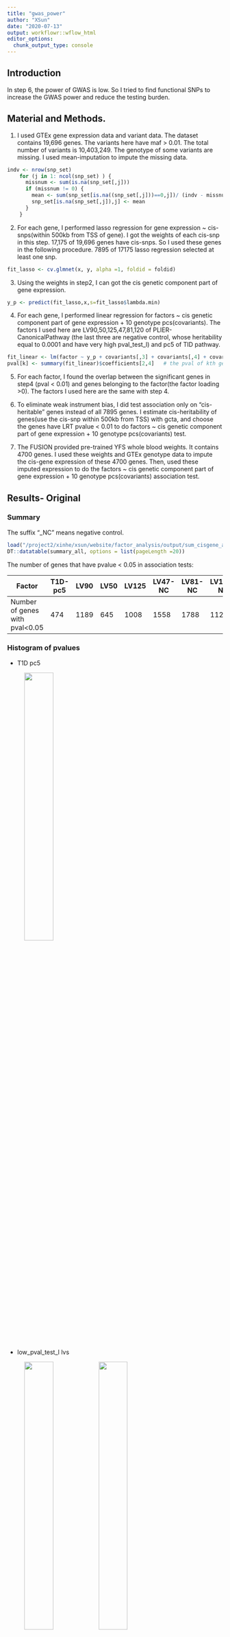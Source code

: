 ```yaml
---
title: "gwas_power"
author: "XSun"
date: "2020-07-13"
output: workflowr::wflow_html
editor_options:
  chunk_output_type: console
---
```


## Introduction

In step 6, the power of GWAS is low. So I tried to find functional SNPs to increase the GWAS power and reduce the testing burden.


## Material and Methods. 

1. I used GTEx gene expression data and variant data. The dataset contains 19,696 genes. The variants here have maf > 0.01. The total number of variants is 10,403,249. The genotype of some variants are missing. I used mean-imputation to impute the missing data.


```r
indv <- nrow(snp_set)
    for (j in 1: ncol(snp_set) ) {
      missnum <- sum(is.na(snp_set[,j]))
      if (missnum != 0) {
        mean <- sum(snp_set[is.na((snp_set[,j]))==0,j])/ (indv - missnum)
        snp_set[is.na(snp_set[,j]),j] <- mean 
      }
    }
```


2. For each gene, I performed lasso regression for gene expression ~ cis-snps(within 500kb from TSS of gene). I got the weights of each cis-snp in this step. 17,175 of 19,696 genes have cis-snps. So I used these genes in the following procedure.  7895 of 17175 lasso regression selected at least one snp.

```r
fit_lasso <- cv.glmnet(x, y, alpha =1, foldid = foldid)
```



3. Using the weights in step2, I can got the cis genetic component part of gene expression. 

```r
y_p <- predict(fit_lasso,x,s=fit_lasso$lambda.min)
```

4. For each gene, I performed linear regression for factors ~ cis genetic component part of gene expression + 10 genotype pcs(covariants). The factors I used here are LV90,50,125,47,81,120 of PLIER-CanonicalPathway (the last three are negative control, whose heritability equal to 0.0001 and have very high pval_test_l) and pc5 of TID pathway. 

```r
fit_linear <- lm(factor ~ y_p + covariants[,3] + covariants[,4] + covariants[,5]+ covariants[,6] + covariants[,7] + covariants[,8] + covariants[,9] + covariants[,10] + covariants[,11] + covariants[,12])
pval[k] <- summary(fit_linear)$coefficients[2,4]   # the pval of kth gene
```

5. For each factor, I found the overlap between the significant genes in step4 (pval < 0.01) and genes belonging to the factor(the factor loading >0). The factors I used here are the same with step 4.

6. To eliminate weak instrument bias, I did test association only on "cis-heritable" genes instead of all 7895 genes. I estimate cis-heritability of genes(use the cis-snp within 500kb from TSS) with gcta, and choose the genes have LRT pvalue < 0.01 to do factors ~ cis genetic component part of gene expression + 10 genotype pcs(covariants)  test. 

7. The FUSION provided pre-trained YFS whole blood weights. It contains 4700 genes. I used these weights and GTEx genotype data to impute the cis-gene expression of these 4700 genes. Then, used these imputed expression to do the factors ~ cis genetic component part of gene expression + 10 genotype pcs(covariants) association test.


## Results- Original


### Summary

The suffix "_NC" means negative control. 

```r
load("/project2/xinhe/xsun/website/factor_analysis/output/sum_cisgene_all.rdata")
DT::datatable(summary_all, options = list(pageLength =20))
```

The number of genes that have pvalue < 0.05 in association tests:

| Factor             | T1D-pc5    | LV90   | LV50  | LV125  | LV47-NC  | LV81-NC   | LV120-NC |
|--------------------|------|-----|-----|-----|-----|-----|-----|
| Number of genes with pval<0.05   | 474 | 1189 | 645 | 1008 | 1558 | 1788 | 1120 |


### Histogram of pvalues

- T1D pc5

<figure class="half">
    <img src="https://github.com/xsun1229/factor_analysis/raw/master/output/pv_h_t1dpc5.jpeg" width="40%">
</figure>

- low_pval_test_l lvs

<figure class="half">
    <img src="https://github.com/xsun1229/factor_analysis/raw/master/output/pv_h_lv90.jpeg" width="40%">
    <img src="https://github.com/xsun1229/factor_analysis/raw/master/output/pv_h_lv50.jpeg" width="40%">
    <img src="https://github.com/xsun1229/factor_analysis/raw/master/output/pv_h_lv125.jpeg" width="40%">
</figure>

- negative controls

<figure class="half">
    <img src="https://github.com/xsun1229/factor_analysis/raw/master/output/pv_h_lv47.jpeg" width="40%">
    <img src="https://github.com/xsun1229/factor_analysis/raw/master/output/pv_h_lv81.jpeg" width="40%">
    <img src="https://github.com/xsun1229/factor_analysis/raw/master/output/pv_h_lv120.jpeg" width="40%">
</figure>

### QQ plot against uniform distribution

- T1D pc5

<figure class="half">
    <img src="https://github.com/xsun1229/factor_analysis/raw/master/output/qqplot_pval_t1dpc5.jpeg" width="40%">
</figure>

- low_pval_test_l lvs

<figure class="half">
    <img src="https://github.com/xsun1229/factor_analysis/raw/master/output/qqplot_pval_lv90.jpeg" width="40%">
    <img src="https://github.com/xsun1229/factor_analysis/raw/master/output/qqplot_pval_lv50.jpeg" width="40%">
    <img src="https://github.com/xsun1229/factor_analysis/raw/master/output/qqplot_pval_lv125.jpeg" width="40%">
</figure>

- negative controls

<figure class="half">
    <img src="https://github.com/xsun1229/factor_analysis/raw/master/output/qqplot_pval_lv47.jpeg" width="40%">
    <img src="https://github.com/xsun1229/factor_analysis/raw/master/output/qqplot_pval_lv81.jpeg" width="40%">
    <img src="https://github.com/xsun1229/factor_analysis/raw/master/output/qqplot_pval_lv120.jpeg" width="40%">
</figure>


### Find the overlap

#### T1D PC5

There is not any overlap in this factor. Although T1D pathway contains 174 genes(Ensemble ID), the GTEx expression data just cover 36 of them. None of these 36 genes has pvalue less than 0.01.


#### LV90

460 genes have pvalue < 0.01 in the association test with LV90. Among 5472 genes(PLIER used these genes to infer factors, these genes belong to 545 pathways), the factor loadings of 2544 genes are greater than 0. 55 genes are both significant and have non-zero factor loadings.

<figure class="half">
    <img src="https://github.com/xsun1229/factor_analysis/raw/master/output/overlap_lv90.jpeg" width="50%">
</figure>

```r
load("/project2/xinhe/xsun/website/factor_analysis/output/sum_cgl001_lv90.rdata")
DT::datatable(summary_loading_001, options = list(pageLength =10))
```

#### LV50

155 genes have pvalue < 0.01 in the association test with LV60. Among 5472 genes, the factor loadings of 2730 genes are greater than 0. 20 genes are both significant and have non-zero factor loadings.

<figure class="half">
    <img src="https://github.com/xsun1229/factor_analysis/raw/master/output/overlap_lv50.jpeg" width="50%">
</figure>

```r
load("/project2/xinhe/xsun/website/factor_analysis/output/sum_cgl001_lv50.rdata")
DT::datatable(summary_loading_001, options = list(pageLength =10))
```

#### LV125

351 genes have pvalue < 0.01 in the association test with LV125. Among 5472 genes, the factor loadings of 3014 genes are greater than 0. 62 genes are both significant and have non-zero factor loadings.

<figure class="half">
    <img src="https://github.com/xsun1229/factor_analysis/raw/master/output/overlap_lv125.jpeg" width="50%">
</figure>

```r
load("/project2/xinhe/xsun/website/factor_analysis/output/sum_cgl001_lv125.rdata")
DT::datatable(summary_loading_001, options = list(pageLength =10))
```


#### LV47-NC

702 genes have pvalue < 0.01 in the association test with LV47. Among 5472 genes, the factor loadings of 2576 genes are greater than 0. 100 genes are both significant and have non-zero factor loadings.

<figure class="half">
    <img src="https://github.com/xsun1229/factor_analysis/raw/master/output/overlap_lv47.jpeg" width="50%">
</figure>


```r
load("/project2/xinhe/xsun/website/factor_analysis/output/sum_cgl001_lv47.rdata")
DT::datatable(summary_loading_001, options = list(pageLength =10))
```

#### LV81-NC

871 genes have pvalue < 0.01 in the association test with LV81. Among 5472 genes, the factor loadings of 3124 genes are greater than 0. 191 genes are both significant and have non-zero factor loadings.

<figure class="half">
    <img src="https://github.com/xsun1229/factor_analysis/raw/master/output/overlap_lv81.jpeg" width="50%">
</figure>

```r
load("/project2/xinhe/xsun/website/factor_analysis/output/sum_cgl001_lv81.rdata")
DT::datatable(summary_loading_001, options = list(pageLength =10))
```

#### LV120-NC

436 genes have pvalue < 0.01 in the association test with LV47. Among 5472 genes, the factor loadings of 2644 genes are greater than 0. 64 genes are both significant and have non-zero factor loadings.

<figure class="half">
    <img src="https://github.com/xsun1229/factor_analysis/raw/master/output/overlap_lv120.jpeg" width="50%">
</figure>


```r
load("/project2/xinhe/xsun/website/factor_analysis/output/sum_cgl001_lv120.rdata")
DT::datatable(summary_loading_001, options = list(pageLength =10))
```


## Results- eliminate weak instrument bias-using GTEx weights(filted by h2 pval)

I got 1900 cis-heritable genes from 7895 genes(heritability LRT pvalue < 0.01). And used these genes to do factors ~ cis genetic component part of gene expression + 10 genotype pcs(covariants).


### Histogram of pvalues

- T1D pc5

<figure class="half">
    <img src="https://github.com/xsun1229/factor_analysis/raw/master/output/pv_h_t1dpc5_bias.jpeg" width="40%">
</figure>

- low_pval_test_l lvs

<figure class="half">
    <img src="https://github.com/xsun1229/factor_analysis/raw/master/output/pv_h_lv90_bias.jpeg" width="40%">
    <img src="https://github.com/xsun1229/factor_analysis/raw/master/output/pv_h_lv50_bias.jpeg" width="40%">
    <img src="https://github.com/xsun1229/factor_analysis/raw/master/output/pv_h_lv125_bias.jpeg" width="40%">
</figure>

- negative controls

<figure class="half">
    <img src="https://github.com/xsun1229/factor_analysis/raw/master/output/pv_h_lv47_bias.jpeg" width="40%">
    <img src="https://github.com/xsun1229/factor_analysis/raw/master/output/pv_h_lv81_bias.jpeg" width="40%">
    <img src="https://github.com/xsun1229/factor_analysis/raw/master/output/pv_h_lv120_bias.jpeg" width="40%">
</figure>


### QQ plot against uniform distribution

- T1D pc5

<figure class="half">
    <img src="https://github.com/xsun1229/factor_analysis/raw/master/output/qqplot_pval_t1dpc5_bias.jpeg" width="40%">
</figure>

- low_pval_test_l lvs

<figure class="half">
    <img src="https://github.com/xsun1229/factor_analysis/raw/master/output/qqplot_pval_lv90_bias.jpeg" width="40%">
    <img src="https://github.com/xsun1229/factor_analysis/raw/master/output/qqplot_pval_lv50_bias.jpeg" width="40%">
    <img src="https://github.com/xsun1229/factor_analysis/raw/master/output/qqplot_pval_lv125_bias.jpeg" width="40%">
</figure>

- negative controls

<figure class="half">
    <img src="https://github.com/xsun1229/factor_analysis/raw/master/output/qqplot_pval_lv47_bias.jpeg" width="40%">
    <img src="https://github.com/xsun1229/factor_analysis/raw/master/output/qqplot_pval_lv81_bias.jpeg" width="40%">
    <img src="https://github.com/xsun1229/factor_analysis/raw/master/output/qqplot_pval_lv120_bias.jpeg" width="40%">
</figure>


### Find the overlap

#### T1D PC5

There is not any overlap in this factor. Although T1D pathway contains 174 genes(Ensemble ID), the GTEx expression data just cover 36 of them. None of these 36 genes has pvalue less than 0.01.


#### LV90

90 genes have pvalue < 0.01 in the association test with LV90. Among 5472 genes(PLIER used these genes to infer factors, these genes belong to 545 pathways), the factor loadings of 2544 genes are greater than 0. 11 genes are both significant and have non-zero factor loadings.

<figure class="half">
    <img src="https://github.com/xsun1229/factor_analysis/raw/master/output/overlap_lv90_bias.jpeg" width="50%">
</figure>

```r
load("/project2/xinhe/xsun/website/factor_analysis/output/sum_cgl001_lv90_bias.rdata")
DT::datatable(summary_loading_001, options = list(pageLength =10))
```

#### LV50

34 genes have pvalue < 0.01 in the association test with LV60. Among 5472 genes, the factor loadings of 2730 genes are greater than 0. 6 genes are both significant and have non-zero factor loadings.

<figure class="half">
    <img src="https://github.com/xsun1229/factor_analysis/raw/master/output/overlap_lv50_bias.jpeg" width="50%">
</figure>

```r
load("/project2/xinhe/xsun/website/factor_analysis/output/sum_cgl001_lv50_bias.rdata")
DT::datatable(summary_loading_001, options = list(pageLength =10))
```

#### LV125

123 genes have pvalue < 0.01 in the association test with LV125. Among 5472 genes, the factor loadings of 3014 genes are greater than 0. 15 genes are both significant and have non-zero factor loadings.

<figure class="half">
    <img src="https://github.com/xsun1229/factor_analysis/raw/master/output/overlap_lv125_bias.jpeg" width="50%">
</figure>

```r
load("/project2/xinhe/xsun/website/factor_analysis/output/sum_cgl001_lv125_bias.rdata")
DT::datatable(summary_loading_001, options = list(pageLength =10))
```


#### LV47-NC

114 genes have pvalue < 0.01 in the association test with LV47. Among 5472 genes, the factor loadings of 2576 genes are greater than 0. 15 genes are both significant and have non-zero factor loadings.

<figure class="half">
    <img src="https://github.com/xsun1229/factor_analysis/raw/master/output/overlap_lv47_bias.jpeg" width="50%">
</figure>


```r
load("/project2/xinhe/xsun/website/factor_analysis/output/sum_cgl001_lv47_bias.rdata")
DT::datatable(summary_loading_001, options = list(pageLength =10))
```

#### LV81-NC

166 genes have pvalue < 0.01 in the association test with LV81. Among 5472 genes, the factor loadings of 3124 genes are greater than 0. 25 genes are both significant and have non-zero factor loadings.

<figure class="half">
    <img src="https://github.com/xsun1229/factor_analysis/raw/master/output/overlap_lv81_bias.jpeg" width="50%">
</figure>

```r
load("/project2/xinhe/xsun/website/factor_analysis/output/sum_cgl001_lv81_bias.rdata")
DT::datatable(summary_loading_001, options = list(pageLength =10))
```

#### LV120-NC

78 genes have pvalue < 0.01 in the association test with LV47. Among 5472 genes, the factor loadings of 2644 genes are greater than 0. 10 genes are both significant and have non-zero factor loadings.

<figure class="half">
    <img src="https://github.com/xsun1229/factor_analysis/raw/master/output/overlap_lv120_bias.jpeg" width="50%">
</figure>


```r
load("/project2/xinhe/xsun/website/factor_analysis/output/sum_cgl001_lv120_bias.rdata")
DT::datatable(summary_loading_001, options = list(pageLength =10))
```


## Results- eliminate weak instrument bias-using YFS weights

The FUSION provided pre-trained YFS whole blood weights. It contains 4700 genes. 4212 of them can be used to impute the cis-genetic part of gene expression. I used these weights and GTEx genotype data to impute the cis-gene expression of these 4212 genes. Then, used these imputed expression to do the factors ~ cis genetic component part of gene expression + 10 genotype pcs(covariants) association test.


### Histogram of pvalues

- T1D pc5

<figure class="half">
    <img src="https://github.com/xsun1229/factor_analysis/raw/master/output/pv_h_t1dpc5_YFS.jpeg" width="40%">
</figure>

- low_pval_test_l lvs

<figure class="half">
    <img src="https://github.com/xsun1229/factor_analysis/raw/master/output/pv_h_lv90_YFS.jpeg" width="40%">
    <img src="https://github.com/xsun1229/factor_analysis/raw/master/output/pv_h_lv50_YFS.jpeg" width="40%">
    <img src="https://github.com/xsun1229/factor_analysis/raw/master/output/pv_h_lv125_YFS.jpeg" width="40%">
</figure>

- negative controls

<figure class="half">
    <img src="https://github.com/xsun1229/factor_analysis/raw/master/output/pv_h_lv47_YFS.jpeg" width="40%">
    <img src="https://github.com/xsun1229/factor_analysis/raw/master/output/pv_h_lv81_YFS.jpeg" width="40%">
    <img src="https://github.com/xsun1229/factor_analysis/raw/master/output/pv_h_lv120_YFS.jpeg" width="40%">
</figure>


### QQ plot against uniform distribution

- T1D pc5

<figure class="half">
    <img src="https://github.com/xsun1229/factor_analysis/raw/master/output/qqplot_pval_t1dpc5_YFS.jpeg" width="40%">
</figure>

- low_pval_test_l lvs

<figure class="half">
    <img src="https://github.com/xsun1229/factor_analysis/raw/master/output/qqplot_pval_lv90_YFS.jpeg" width="40%">
    <img src="https://github.com/xsun1229/factor_analysis/raw/master/output/qqplot_pval_lv50_YFS.jpeg" width="40%">
    <img src="https://github.com/xsun1229/factor_analysis/raw/master/output/qqplot_pval_lv125_YFS.jpeg" width="40%">
</figure>

- negative controls

<figure class="half">
    <img src="https://github.com/xsun1229/factor_analysis/raw/master/output/qqplot_pval_lv47_YFS.jpeg" width="40%">
    <img src="https://github.com/xsun1229/factor_analysis/raw/master/output/qqplot_pval_lv81_YFS.jpeg" width="40%">
    <img src="https://github.com/xsun1229/factor_analysis/raw/master/output/qqplot_pval_lv120_YFS.jpeg" width="40%">
</figure>

### Find the overlap

#### T1D PC5

T1D pathway contains 174 genes(Ensemble ID), the GTEx expression data just cover 36 of them. 8 of these 36 genes has pvalue less than 0.01.   

<figure class="half">
    <img src="https://github.com/xsun1229/factor_analysis/raw/master/output/overlap_pc5_YFS.jpeg" width="50%">
</figure>

```r
load("/project2/xinhe/xsun/website/factor_analysis/output/sum_cgl_t1dpc5.rdata")
DT::datatable(summary_loading_001, options = list(pageLength =10))
```

#### LV90

62 genes have pvalue < 0.01 in the association test with LV90. Among 5472 genes(PLIER used these genes to infer factors, these genes belong to 545 pathways), the factor loadings of 2544 genes are greater than 0. 15 genes are both significant and have non-zero factor loadings.

<figure class="half">
    <img src="https://github.com/xsun1229/factor_analysis/raw/master/output/overlap_lv90_YFS.jpeg" width="50%">
</figure>

```r
load("/project2/xinhe/xsun/website/factor_analysis/output/sum_cgl001_lv90_YFS.rdata")
DT::datatable(summary_loading_001, options = list(pageLength =10))
```

#### LV50

45 genes have pvalue < 0.01 in the association test with LV60. Among 5472 genes, the factor loadings of 2730 genes are greater than 0. 16 genes are both significant and have non-zero factor loadings.

<figure class="half">
    <img src="https://github.com/xsun1229/factor_analysis/raw/master/output/overlap_lv50_YFS.jpeg" width="50%">
</figure>

```r
load("/project2/xinhe/xsun/website/factor_analysis/output/sum_cgl001_lv50_YFS.rdata")
DT::datatable(summary_loading_001, options = list(pageLength =10))
```

#### LV125

53 genes have pvalue < 0.01 in the association test with LV125. Among 5472 genes, the factor loadings of 3014 genes are greater than 0. 17 genes are both significant and have non-zero factor loadings.

<figure class="half">
    <img src="https://github.com/xsun1229/factor_analysis/raw/master/output/overlap_lv125_YFS.jpeg" width="50%">
</figure>

```r
load("/project2/xinhe/xsun/website/factor_analysis/output/sum_cgl001_lv125_YFS.rdata")
DT::datatable(summary_loading_001, options = list(pageLength =10))
```


#### LV47-NC

30 genes have pvalue < 0.01 in the association test with LV47. Among 5472 genes, the factor loadings of 2576 genes are greater than 0. 7 genes are both significant and have non-zero factor loadings.

<figure class="half">
    <img src="https://github.com/xsun1229/factor_analysis/raw/master/output/overlap_lv47_YFS.jpeg" width="50%">
</figure>


```r
load("/project2/xinhe/xsun/website/factor_analysis/output/sum_cgl001_lv47_YFS.rdata")
DT::datatable(summary_loading_001, options = list(pageLength =10))
```

#### LV81-NC

59 genes have pvalue < 0.01 in the association test with LV81. Among 5472 genes, the factor loadings of 3124 genes are greater than 0. 25 genes are both significant and have non-zero factor loadings.

<figure class="half">
    <img src="https://github.com/xsun1229/factor_analysis/raw/master/output/overlap_lv81_YFS.jpeg" width="50%">
</figure>

```r
load("/project2/xinhe/xsun/website/factor_analysis/output/sum_cgl001_lv81_YFS.rdata")
DT::datatable(summary_loading_001, options = list(pageLength =10))
```

#### LV120-NC

50 genes have pvalue < 0.01 in the association test with LV47. Among 5472 genes, the factor loadings of 2644 genes are greater than 0. 11 genes are both significant and have non-zero factor loadings.

<figure class="half">
    <img src="https://github.com/xsun1229/factor_analysis/raw/master/output/overlap_lv120_YFS.jpeg" width="50%">
</figure>


```r
load("/project2/xinhe/xsun/website/factor_analysis/output/sum_cgl001_lv120_YFS.rdata")
DT::datatable(summary_loading_001, options = list(pageLength =10))
```


